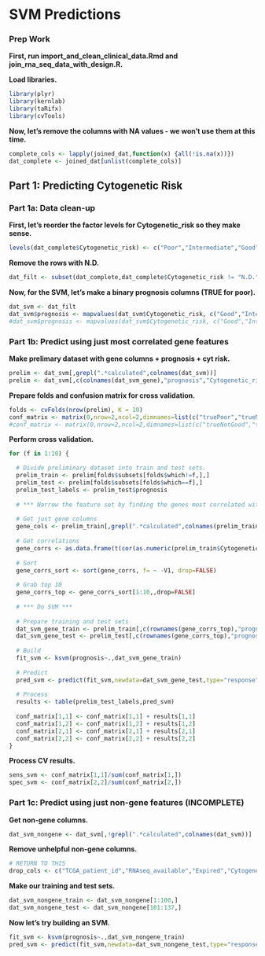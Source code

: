 SVM Predictions
========================================================

### Prep Work

**First, run import_and_clean_clinical_data.Rmd and join_rna_seq_data_with_design.R.**

**Load libraries.**
```r
library(plyr)
library(kernlab)
library(taRifx)
library(cvTools)
```

**Now, let's remove the columns with NA values - we won't use them at this time.**
```r
complete_cols <- lapply(joined_dat,function(x) {all(!is.na(x))})
dat_complete <- joined_dat[unlist(complete_cols)]
```

Part 1: Predicting Cytogenetic Risk
-------------------------

### Part 1a: Data clean-up

**First, let's reorder the factor levels for Cytogenetic_risk so they make sense.**
```r
levels(dat_complete$Cytogenetic_risk) <- c("Poor","Intermediate","Good","N.D.")
```

**Remove the rows with N.D.**
```r
dat_filt <- subset(dat_complete,dat_complete$Cytogenetic_risk != "N.D.")
```

**Now, for the SVM, let's make a binary prognosis columns (TRUE for poor).**
```r
dat_svm <- dat_filt
dat_svm$prognosis <- mapvalues(dat_svm$Cytogenetic_risk, c("Good","Intermediate","Poor"), c(FALSE,FALSE,TRUE), warn_missing = TRUE)
#dat_svm$prognosis <- mapvalues(dat_svm$Cytogenetic_risk, c("Good","Intermediate","Poor"), c(TRUE,FALSE,FALSE), warn_missing = TRUE)
```

### Part 1b: Predict using just most correlated gene features

**Make prelimary dataset with gene columns + prognosis + cyt risk.**
```r
prelim <- dat_svm[,grepl(".*calculated",colnames(dat_svm))]
prelim <- dat_svm[,c(colnames(dat_svm_gene),"prognosis","Cytogenetic_risk")]
```

**Prepare folds and confusion matrix for cross validation.**
```r
folds <- cvFolds(nrow(prelim), K = 10)
conf_matrix <- matrix(0,nrow=2,ncol=2,dimnames=list(c("truePoor","trueNotPoor"),c("predPoor","predNotPoor")))
#conf_matrix <- matrix(0,nrow=2,ncol=2,dimnames=list(c("trueNotGood","trueGood"),c("predNotGood","predGood")))
```

**Perform cross validation.**
```r
for (f in 1:10) {

  # Divide preliminary dataset into train and test sets.
  prelim_train <- prelim[folds$subsets[folds$which!=f,],]
  prelim_test <- prelim[folds$subsets[folds$which==f],]
  prelim_test_labels <- prelim_test$prognosis
  
  # *** Narrow the feature set by finding the genes most correlated with risk in the test set ***
  
  # Get just gene columns
  gene_cols <- prelim_train[,grepl(".*calculated",colnames(prelim_train))]
  
  # Get correlations
  gene_corrs <- as.data.frame(t(cor(as.numeric(prelim_train$Cytogenetic_risk),gene_cols,method="spearman")))
  
  # Sort
  gene_corrs_sort <- sort(gene_corrs, f= ~ -V1, drop=FALSE)
  
  # Grab top 10
  gene_corrs_top <- gene_corrs_sort[1:10,,drop=FALSE]
  
  # *** Do SVM ***
  
  # Prepare training and test sets
  dat_svm_gene_train <- prelim_train[,c(rownames(gene_corrs_top),"prognosis")]
  dat_svm_gene_test <- prelim_test[,c(rownames(gene_corrs_top),"prognosis")]
  
  # Build
  fit_svm <- ksvm(prognosis~.,dat_svm_gene_train)
  
  # Predict
  pred_svm <- predict(fit_svm,newdata=dat_svm_gene_test,type="response")
  
  # Process
  results <- table(prelim_test_labels,pred_svm)
  
  conf_matrix[1,1] <- conf_matrix[1,1] + results[1,1]
  conf_matrix[1,2] <- conf_matrix[1,2] + results[1,2]
  conf_matrix[2,1] <- conf_matrix[2,1] + results[2,1]
  conf_matrix[2,2] <- conf_matrix[2,2] + results[2,2] 
}
```

**Process CV results.**
```r
sens_svm <- conf_matrix[1,1]/sum(conf_matrix[1,])
spec_svm <- conf_matrix[2,2]/sum(conf_matrix[2,])
```

### Part 1c: Predict using just non-gene features (INCOMPLETE)

**Get non-gene columns.**
```r
dat_svm_nongene <- dat_svm[,!grepl(".*calculated",colnames(dat_svm))]
```

**Remove unhelpful non-gene columns.**
```r
# RETURN TO THIS
drop_cols <- c("TCGA_patient_id","RNAseq_available","Expired","Cytogenetic_risk")
```

**Make our training and test sets.**
```r
dat_svm_nongene_train <- dat_svm_nongene[1:100,]
dat_svm_nongene_test <- dat_svm_nongene[101:137,]
```

**Now let's try building an SVM.**
```r
fit_svm <- ksvm(prognosis~.,dat_svm_nongene_train) 
pred_svm <- predict(fit_svm,newdata=dat_svm_nongene_test,type="response")
```